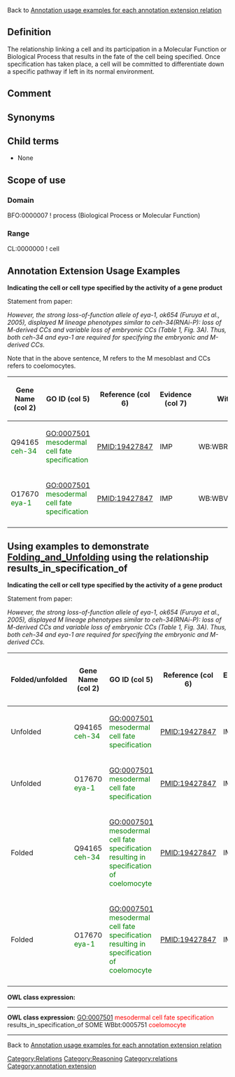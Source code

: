 Back to [http://wiki.geneontology.org/index.php/Annotation_usage_examples_for_each_annotation_extension_relation  Annotation usage examples for each annotation extension relation]

==Definition==

The relationship linking a cell and its participation in a Molecular Function or Biological Process that results in the fate of the cell being specified. Once specification has taken place, a cell will be committed to differentiate down a specific pathway if left in its normal environment.

[[Category:Relations]]

[[Category:Reasoning]]

==Comment==

==Synonyms==

==Child terms==

* None

==Scope of use==

===Domain===

BFO:0000007 ! process (Biological Process or Molecular Function) 

===Range===

CL:0000000 ! cell

==Annotation Extension Usage Examples==

'''Indicating the cell or cell type specified by the activity of a gene product'''

Statement from paper:

''However, the strong loss-of-function allele of eya-1, ok654 (Furuya et al., 2005), displayed M lineage phenotypes similar to ceh-34(RNAi-P): loss of M-derived CCs and variable loss of embryonic CCs (Table 1, Fig. 3A). Thus, both ceh-34 and eya-1 are required for specifying the embryonic and M-derived CCs.''

Note that in the above sentence, M refers to the M mesoblast and CCs refers to coelomocytes.

{| class="wikitable" border="1"
|-
! Gene Name (col 2)
! GO ID (col 5)
! Reference (col 6)
! Evidence (col 7)
! With (col 8)
! Annotation Extension (col 16)
|-
| Q94165 <span style="color:green">ceh-34</span>
| GO:0007501  <span style="color:green">mesodermal cell fate specification</span>
| PMID:19427847
| IMP
| WB:WBRNAi00101780 
| results_in_specification_of(WBbt:0005751  <span style="color:green">coelomocyte</span>)
|-
| O17670  <span style="color:green">eya-1</span>
| GO:0007501  <span style="color:green">mesodermal cell fate specification</span>
| PMID:19427847
| IMP
| WB:WBVar00091938
| results_in_specification_of(WBbt:0005751  <span style="color:green">coelomocyte</span>)
|-
|}

== Using examples to demonstrate [[Folding_and_Unfolding]] using the relationship results_in_specification_of == 

'''Indicating the cell or cell type specified by the activity of a gene product'''

Statement from paper:

''However, the strong loss-of-function allele of eya-1, ok654 (Furuya et al., 2005), displayed M lineage phenotypes similar to ceh-34(RNAi-P): loss of M-derived CCs and variable loss of embryonic CCs (Table 1, Fig. 3A). Thus, both ceh-34 and eya-1 are required for specifying the embryonic and M-derived CCs.''


{| class="wikitable" border="1"
! Folded/unfolded
! Gene Name (col 2)
! GO ID (col 5)
! Reference (col 6)
! Evidence (col 7)
! With (col 8)
! Annotation Extension (col 16)
! Parent terms of new folded GO term
|-
| Unfolded
| Q94165 <span style="color:green">ceh-34</span>
| GO:0007501  <span style="color:green">mesodermal cell fate specification</span>
| PMID:19427847
| IMP
| WB:WBRNAi00101780
| results_in_specification_of(WBbt:0005751  <span style="color:green">coelomocyte</span>)
|
|-
| Unfolded
| O17670  <span style="color:green">eya-1</span>
| GO:0007501  <span style="color:green">mesodermal cell fate specification</span>
| PMID:19427847
| IMP
| WB:WBVar00091938
| results_in_specification_of(WBbt:0005751  <span style="color:green">coelomocyte</span>)
|
|-
| Folded
| Q94165 <span style="color:green">ceh-34</span>
| GO:0007501  <span style="color:green">mesodermal cell fate specification resulting in specification of coelomocyte</span>
| PMID:19427847
| IMP
| WB:WBRNAi00101780
|
| is_a <span style="color:red">mesodermal cell fate specification</span>
|-
| Folded
| O17670  <span style="color:green">eya-1</span>
| GO:0007501  <span style="color:green">mesodermal cell fate specification resulting in specification of coelomocyte</span>
| PMID:19427847
| IMP
| WB:WBVar00091938
| 
| is_a <span style="color:red">mesodermal cell fate specification</span>
|-
|}



'''OWL class expression:''' 
----

'''OWL class expression:''' GO:0007501 <span style="color:red">mesodermal cell fate specification</span> results_in_specification_of SOME WBbt:0005751 <span style="color:red">coelomocyte</span>

----


Back to [http://wiki.geneontology.org/index.php/Annotation_usage_examples_for_each_annotation_extension_relation  Annotation usage examples for each annotation extension relation]

[[Category:relations]]
[[Category:annotation extension]]